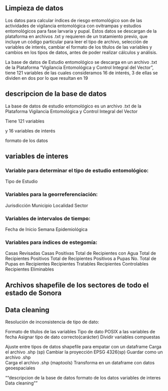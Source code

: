 ## Limpieza de datos

Los datos para calcular índices de riesgo entomológico son de las actividades de vigilancia entomológica con ovitrampas y estudios entomológicos para fase larvaria y pupal. Estos datos se descargan de la plataforma en archivos .txt y requieren de un tratamiento previo, que incluye un código particular para leer el tipo de archivo, selección de variables de interés, cambiar el formato de los títulos de las variables y cambios en los tipos de datos, antes de poder realizar cálculos y análisis.

La base de datos de Estudio entomológico se descarga en un archivo .txt de la Plataforma “Vigilancia Entomológica y Control Integral del Vector”, tiene 121 variables de las cuales consideramos 16 de interés, 3 de ellas se dividen en dos por lo que resultan en 19

## descripcion de la base de datos

La base de datos de estudio entomológico es un archivo .txt de la Plataforma Vigilancia Entomológica y Control Integral del Vector

Tiene 121 variables

y 16 variables de interés

formato de los datos

## variables de interes

### Variable para determinar el tipo de estudio entomológico:

Tipo de Estudio

### Variables para la georreferenciación:

Jurisdicción Municipio Localidad Sector

### Variables de intervalos de tiempo:

Fecha de Inicio Semana Epidemiológica

### Variables para índices de estegomía:

Casas Revisadas Casas Positivas Total de Recipientes con Agua Total de Recipientes Positivos Total de Recipientes Positivos a Pupas No. Total de Pupas en Recipientes Recipientes Tratables Recipientes Controlables Recipientes Eliminables

## Archivos shapefile de los sectores de todo el estado de Sonora

## Data cleaning

Resolución de inconsistencia de tipo de dato:

Formato de títulos de las variables Tipo de dato POSIX a las variables de fecha Asignar tipo de dato correcto(carácter) Dividir variables compuestas

Ajuste entre tipos de datos shapefile para empatar con un dataframe Carga el archivo .shp (sp) Cambiar la proyección EPSG 4326(sp) Guardar como un archivo .shp\
Carga el archivo .shp (maptools) Transforma en un dataframe con datos geoespaciales

""descripcion de la base de datos formato de los datos variables de interes Data cleaning""
